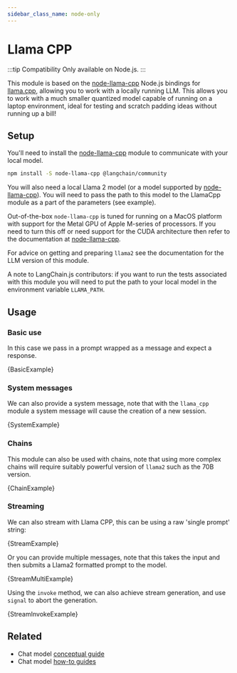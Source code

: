 ```yaml
---
sidebar_class_name: node-only
---
```


# Llama CPP

:::tip Compatibility
Only available on Node.js.
:::

This module is based on the [node-llama-cpp](https://github.com/withcatai/node-llama-cpp) Node.js bindings for [llama.cpp](https://github.com/ggerganov/llama.cpp), allowing you to work with a locally running LLM. This allows you to work with a much smaller quantized model capable of running on a laptop environment, ideal for testing and scratch padding ideas without running up a bill!

## Setup

You'll need to install the [node-llama-cpp](https://github.com/withcatai/node-llama-cpp) module to communicate with your local model.


<IntegrationInstallTooltip></IntegrationInstallTooltip>

```bash npm2yarn
npm install -S node-llama-cpp @langchain/community
```

You will also need a local Llama 2 model (or a model supported by [node-llama-cpp](https://github.com/withcatai/node-llama-cpp)). You will need to pass the path to this model to the LlamaCpp module as a part of the parameters (see example).

Out-of-the-box `node-llama-cpp` is tuned for running on a MacOS platform with support for the Metal GPU of Apple M-series of processors. If you need to turn this off or need support for the CUDA architecture then refer to the documentation at [node-llama-cpp](https://withcatai.github.io/node-llama-cpp/).

For advice on getting and preparing `llama2` see the documentation for the LLM version of this module.

A note to LangChain.js contributors: if you want to run the tests associated with this module you will need to put the path to your local model in the environment variable `LLAMA_PATH`.

## Usage

### Basic use

In this case we pass in a prompt wrapped as a message and expect a response.


<CodeBlock language="typescript">{BasicExample}</CodeBlock>

### System messages

We can also provide a system message, note that with the `llama_cpp` module a system message will cause the creation of a new session.


<CodeBlock language="typescript">{SystemExample}</CodeBlock>

### Chains

This module can also be used with chains, note that using more complex chains will require suitably powerful version of `llama2` such as the 70B version.


<CodeBlock language="typescript">{ChainExample}</CodeBlock>

### Streaming

We can also stream with Llama CPP, this can be using a raw 'single prompt' string:


<CodeBlock language="typescript">{StreamExample}</CodeBlock>

Or you can provide multiple messages, note that this takes the input and then submits a Llama2 formatted prompt to the model.


<CodeBlock language="typescript">{StreamMultiExample}</CodeBlock>

Using the `invoke` method, we can also achieve stream generation, and use `signal` to abort the generation.


<CodeBlock language="typescript">{StreamInvokeExample}</CodeBlock>

## Related

- Chat model [conceptual guide](/docs/concepts/#chat-models)
- Chat model [how-to guides](/docs/how_to/#chat-models)
